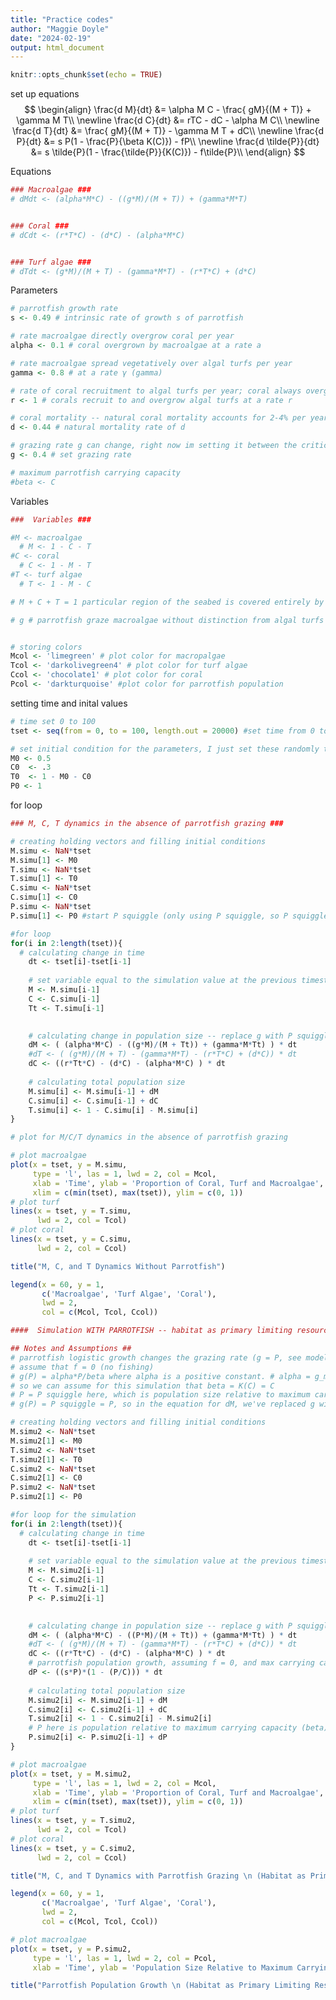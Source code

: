 ```yaml
---
title: "Practice codes"
author: "Maggie Doyle"
date: "2024-02-19"
output: html_document
---
```


```r
knitr::opts_chunk$set(echo = TRUE)
```

set up equations 
$$
\begin{align}
\frac{d M}{dt}  &= \alpha M C - \frac{ gM}{(M + T)} + \gamma M T\\ 
\newline
\frac{d C}{dt} &= rTC - dC - \alpha M C\\
\newline
\frac{d T}{dt} &= \frac{ gM}{(M + T)} - \gamma M T + dC\\
\newline
\frac{d P}{dt} &= s P(1 - \frac{P}{\beta K(C)}) - fP\\
\newline
\frac{d \tilde{P}}{dt} &= s \tilde{P}(1 - \frac{\tilde{P}}{K(C)}) - f\tilde{P}\\
\end{align}
$$

Equations 
```r
### Macroalgae ###
# dMdt <- (alpha*M*C) - ((g*M)/(M + T)) + (gamma*M*T)


### Coral ###
# dCdt <- (r*T*C) - (d*C) - (alpha*M*C)


### Turf algae ###
# dTdt <- (g*M)/(M + T) - (gamma*M*T) - (r*T*C) + (d*C)
```

Parameters 
```r
# parrotfish growth rate
s <- 0.49 # intrinsic rate of growth s of parrotfish 

# rate macroalgae directly overgrow coral per year
alpha <- 0.1 # coral overgrown by macroalgae at a rate a

# rate macroalgae spread vegetatively over algal turfs per year
gamma <- 0.8 # at a rate γ (gamma)

# rate of coral recruitment to algal turfs per year; coral always overgrow algal turfs
r <- 1 # corals recruit to and overgrow algal turfs at a rate r

# coral mortality -- natural coral mortality accounts for 2-4% per year, predation for 30%, and remaining mortality from coral disease or tissue damage following bleaching
d <- 0.44 # natural mortality rate of d

# grazing rate g can change, right now im setting it between the critical values 0.18 and 0.39
g <- 0.4 # set grazing rate 

# maximum parrotfish carrying capacity
#beta <- C

```
 
Variables 
```r
###  Variables ###

#M <- macroalgae 
  # M <- 1 - C - T
#C <- coral 
  # C <- 1 - M - T
#T <- turf algae 
  # T <- 1 - M - C

# M + C + T = 1 particular region of the seabed is covered entirely by macroalgae (M), coral (C), and algal turfs (T) (variables)

# g # parrotfish graze macroalgae without distinction from algal turfs at a rate g


# storing colors 
Mcol <- 'limegreen' # plot color for macropalgae 
Tcol <- 'darkolivegreen4' # plot color for turf algae 
Ccol <- 'chocolate1' # plot color for coral 
Pcol <- 'darkturquoise' #plot color for parrotfish population
```

setting time and inital values 
```r
# time set 0 to 100
tset <- seq(from = 0, to = 100, length.out = 20000) #set time from 0 to 100 

# set initial condition for the parameters, I just set these randomly to be equal to 1 as the paper says
M0 <- 0.5
C0  <- .3
T0  <- 1 - M0 - C0 
P0 <- 1
```

for loop 
```r
### M, C, T dynamics in the absence of parrotfish grazing ###

# creating holding vectors and filling initial conditions
M.simu <- NaN*tset 
M.simu[1] <- M0
T.simu <- NaN*tset
T.simu[1] <- T0
C.simu <- NaN*tset
C.simu[1] <- C0
P.simu <- NaN*tset
P.simu[1] <- P0 #start P squiggle (only using P squiggle, so P squiggle = P; g = P squiggle because g(P) = P/beta, and we assume beta = 1 (max carrying capacity, which is the same as max coral cover), so setting initial g value to P0

#for loop
for(i in 2:length(tset)){
  # calculating change in time
	dt <- tset[i]-tset[i-1] 
	
	# set variable equal to the simulation value at the previous timestep
	M <- M.simu[i-1]
	C <- C.simu[i-1]
	Tt <- T.simu[i-1]
		

	# calculating change in population size -- replace g with P squiggle (P)
	dM <- ( (alpha*M*C) - ((g*M)/(M + Tt)) + (gamma*M*Tt) ) * dt 
	#dT <- ( (g*M)/(M + T) - (gamma*M*T) - (r*T*C) + (d*C)) * dt 
	dC <- ((r*Tt*C) - (d*C) - (alpha*M*C) ) * dt
	
	# calculating total population size
	M.simu[i] <- M.simu[i-1] + dM
	C.simu[i] <- C.simu[i-1] + dC
	T.simu[i] <- 1 - C.simu[i] - M.simu[i]
}
```


```r
# plot for M/C/T dynamics in the absence of parrotfish grazing

# plot macroalgae
plot(x = tset, y = M.simu,
     type = 'l', las = 1, lwd = 2, col = Mcol,
     xlab = 'Time', ylab = 'Proportion of Coral, Turf and Macroalgae',
     xlim = c(min(tset), max(tset)), ylim = c(0, 1))
# plot turf
lines(x = tset, y = T.simu,
      lwd = 2, col = Tcol)
# plot coral
lines(x = tset, y = C.simu,
      lwd = 2, col = Ccol)

title("M, C, and T Dynamics Without Parrotfish")

legend(x = 60, y = 1,
       c('Macroalgae', 'Turf Algae', 'Coral'),
       lwd = 2,
       col = c(Mcol, Tcol, Ccol))
```

```r
####  Simulation WITH PARROTFISH -- habitat as primary limiting resource ####

## Notes and Assumptions ##
# parrotfish logistic growth changes the grazing rate (g = P, see model assumptions) and therefore impacts M, C, and T dynamics
# assume that f = 0 (no fishing)
# g(P) = alpha*P/beta where alpha is a positive constant. # alpha = g_max, assumed to be 1, so g(P) = P/beta, which guarantees that the grazing intensity. arrives at a maximum only if f = 0 and P(t) reaches maximum carrying capacity, requiring no limitation from habitat (i.e., K(C) = 1)
# so we can assume for this simulation that beta = K(C) = C
# P = P squiggle here, which is population size relative to maximum carrying capacity (beta)
# g(P) = P squiggle = P, so in the equation for dM, we've replaced g with P

# creating holding vectors and filling initial conditions
M.simu2 <- NaN*tset 
M.simu2[1] <- M0
T.simu2 <- NaN*tset
T.simu2[1] <- T0
C.simu2 <- NaN*tset
C.simu2[1] <- C0
P.simu2 <- NaN*tset
P.simu2[1] <- P0

#for loop for the simulation
for(i in 2:length(tset)){
  # calculating change in time
	dt <- tset[i]-tset[i-1] 
	
	# set variable equal to the simulation value at the previous timestep
	M <- M.simu2[i-1]
	C <- C.simu2[i-1]
	Tt <- T.simu2[i-1]
	P <- P.simu2[i-1]
		

	# calculating change in population size -- replace g with P squiggle (P)
	dM <- ( (alpha*M*C) - ((P*M)/(M + Tt)) + (gamma*M*Tt) ) * dt 
	#dT <- ( (g*M)/(M + T) - (gamma*M*T) - (r*T*C) + (d*C)) * dt 
	dC <- ((r*Tt*C) - (d*C) - (alpha*M*C) ) * dt
	# parrotfish population growth, assuming f = 0, and max carrying capacity = C
	dP <- ((s*P)*(1 - (P/C))) * dt
	
	# calculating total population size
	M.simu2[i] <- M.simu2[i-1] + dM
	C.simu2[i] <- C.simu2[i-1] + dC
	T.simu2[i] <- 1 - C.simu2[i] - M.simu2[i]
	# P here is population relative to maximum carrying capacity (beta), which also equals coral cover. So P = population relative to coral cover.
	P.simu2[i] <- P.simu2[i-1] + dP
}

```

```r
# plot macroalgae
plot(x = tset, y = M.simu2,
     type = 'l', las = 1, lwd = 2, col = Mcol,
     xlab = 'Time', ylab = 'Proportion of Coral, Turf and Macroalgae',
     xlim = c(min(tset), max(tset)), ylim = c(0, 1))
# plot turf
lines(x = tset, y = T.simu2,
      lwd = 2, col = Tcol)
# plot coral
lines(x = tset, y = C.simu2,
      lwd = 2, col = Ccol)

title("M, C, and T Dynamics with Parrotfish Grazing \n (Habitat as Primary Limiting Resource)")

legend(x = 60, y = 1,
       c('Macroalgae', 'Turf Algae', 'Coral'),
       lwd = 2,
       col = c(Mcol, Tcol, Ccol))
```

```r
# plot macroalgae
plot(x = tset, y = P.simu2,
     type = 'l', las = 1, lwd = 2, col = Pcol,
     xlab = 'Time', ylab = 'Population Size Relative to Maximum Carrying Capacity')

title("Parrotfish Population Growth \n (Habitat as Primary Limiting Resource)")

```

